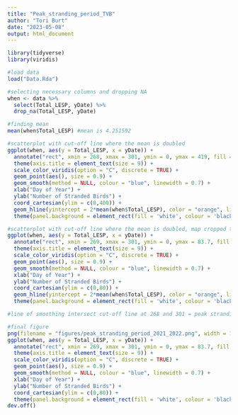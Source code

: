 ```yaml
---
title: "Peak_stranding_period_TVB"
author: "Tori Burt"
date: "2023-05-08"
output: html_document
---
```


```r

library(tidyverse)
library(viridis)

```

```r

#load data
load("Data.Rda")

#selecting necessary columns and dropping NA
when <- data %>%
  select(Total_LESP, yDate) %>%
  drop_na(Total_LESP, yDate) 

```

```r

#finding mean
mean(when$Total_LESP) #mean is 4.251592

#scatterplot with cut-off line where the mean is doubled
ggplot(when, aes(y = Total_LESP, x = yDate)) +
  annotate("rect", xmin = 268, xmax = 301, ymin = 0, ymax = 419, fill = alpha("grey", 0), colour = "black", linewidth = 0.7) +
  theme(axis.title = element_text(size = 9)) +
  scale_color_viridis(option = "C", discrete = TRUE) +
  geom_point(aes(), size = 0.9) +
  geom_smooth(method = NULL, colour = "blue", linewidth = 0.7) +
  xlab("Day of Year") +
  ylab("Number of Stranded Birds") +
  coord_cartesian(ylim = c(0,400)) +
  geom_hline(yintercept = 2*mean(when$Total_LESP), color = "orange", linewidth = 1) +
  theme(panel.background = element_rect(fill = 'white', colour = 'black'))

#scatterplot with cut-off line where the mean is doubled, map cropped to remove 2 outliers (values = 387 and 283) to visualize data
ggplot(when, aes(y = Total_LESP, x = yDate)) +
  annotate("rect", xmin = 269, xmax = 301, ymin = 0, ymax = 83.7, fill = alpha("grey", 0), colour = "black", linewidth = 0.7) +
  theme(axis.title = element_text(size = 9)) +
  scale_color_viridis(option = "C", discrete = TRUE) +
  geom_point(aes(), size = 0.9) +
  geom_smooth(method = NULL, colour = "blue", linewidth = 0.7) +
  xlab("Day of Year") +
  ylab("Number of Stranded Birds") +
  coord_cartesian(ylim = c(0,80)) +
  geom_hline(yintercept = 2*mean(when$Total_LESP), color = "orange", linewidth = 0.7) +
  theme(panel.background = element_rect(fill = 'white', colour = 'black'))

#line of smoothing intersect cut-off line at 268 and 301 = peak stranding period

#final figure
png(filename = "figures/peak_stranding_period_2021_2022.png", width = 16, height = 10, units = "cm", res = 600)
ggplot(when, aes(y = Total_LESP, x = yDate)) +
  annotate("rect", xmin = 269, xmax = 301, ymin = 0, ymax = 83.7, fill = alpha("grey", 0), colour = "black", linewidth = 0.7) +
  theme(axis.title = element_text(size = 9)) +
  scale_color_viridis(option = "C", discrete = TRUE) +
  geom_point(aes(), size = 0.9) +
  geom_smooth(method = NULL, colour = "blue", linewidth = 0.7) +
  xlab("Day of Year") +
  ylab("Number of Stranded Birds") +
  coord_cartesian(ylim = c(0,80)) +
  theme(panel.background = element_rect(fill = 'white', colour = 'black'))
dev.off()

```
